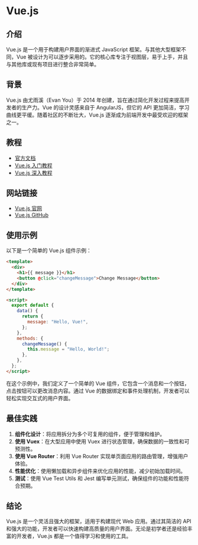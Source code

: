 # Vue.js

## 介绍

Vue.js 是一个用于构建用户界面的渐进式 JavaScript 框架。与其他大型框架不同，Vue 被设计为可以逐步采用的。它的核心库专注于视图层，易于上手，并且与其他库或现有项目进行整合非常简单。

## 背景

Vue.js 由尤雨溪（Evan You）于 2014 年创建，旨在通过简化开发过程来提高开发者的生产力。Vue 的设计灵感来自于 AngularJS，但它的 API 更加简洁，学习曲线更平缓。随着社区的不断壮大，Vue.js 逐渐成为前端开发中最受欢迎的框架之一。

## 教程

- [官方文档](https://vuejs.org/v2/guide/)
- [Vue.js 入门教程](https://vuejs.org/v2/guide/#Getting-Started)
- [Vue.js 深入教程](https://vuejs.org/v2/guide/#Components-Overview)

## 网站链接

- [Vue.js 官网](https://vuejs.org)
- [Vue.js GitHub](https://github.com/vuejs/vue)

## 使用示例

以下是一个简单的 Vue.js 组件示例：

```html
<template>
  <div>
    <h1>{{ message }}</h1>
    <button @click="changeMessage">Change Message</button>
  </div>
</template>

<script>
  export default {
    data() {
      return {
        message: "Hello, Vue!",
      };
    },
    methods: {
      changeMessage() {
        this.message = "Hello, World!";
      },
    },
  };
</script>
```

在这个示例中，我们定义了一个简单的 Vue 组件，它包含一个消息和一个按钮，点击按钮可以更改消息内容。通过 Vue 的数据绑定和事件处理机制，开发者可以轻松实现交互式的用户界面。

## 最佳实践

1. **组件化设计**：将应用拆分为多个可复用的组件，便于管理和维护。
2. **使用 Vuex**：在大型应用中使用 Vuex 进行状态管理，确保数据的一致性和可预测性。
3. **使用 Vue Router**：利用 Vue Router 实现单页面应用的路由管理，增强用户体验。
4. **性能优化**：使用懒加载和异步组件来优化应用的性能，减少初始加载时间。
5. **测试**：使用 Vue Test Utils 和 Jest 编写单元测试，确保组件的功能和性能符合预期。

## 结论

Vue.js 是一个灵活且强大的框架，适用于构建现代 Web 应用。通过其简洁的 API 和强大的功能，开发者可以快速构建高质量的用户界面。无论是初学者还是经验丰富的开发者，Vue.js 都是一个值得学习和使用的工具。
